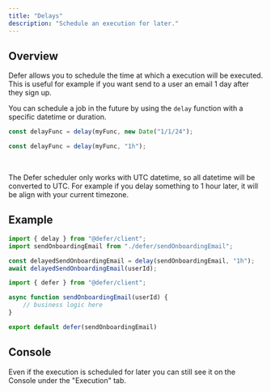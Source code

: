 ```yaml
---
title: "Delays"
description: "Schedule an execution for later."
---
```


## Overview

Defer allows you to schedule the time at which a execution will be
executed. This is useful for example if you want send to a user an
email 1 day after they sign up.

You can schedule a job in the future by using the `delay` function
with a specific datetime or duration.

<CodeGroup>

```js datetime
const delayFunc = delay(myFunc, new Date("1/1/24");
```

```js duration
const delayFunc = delay(myFunc, "1h");
```

</CodeGroup>

<br/>

<Info>

The Defer scheduler only works with UTC datetime, so all datetime will
be converted to UTC. For example if you delay something to 1 hour
later, it will be align with your current timezone.

</Info>

## Example

<CodeGroup>

```js index.js
import { delay } from "@defer/client";
import sendOnboardingEmail from "./defer/sendOnboardingEmail";

const delayedSendOnboardingEmail = delay(sendOnboardingEmail, "1h");
await delayedSendOnboardingEmail(userId);
```

```js defer/sendOnboardingEmail.js
import { defer } from "@defer/client";

async function sendOnboardingEmail(userId) {
	// business logic here
}

export default defer(sendOnboardingEmail)
```

</CodeGroup>


## Console

Even if the execution is scheduled for later you can still see it on
the Console under the "Execution" tab.
